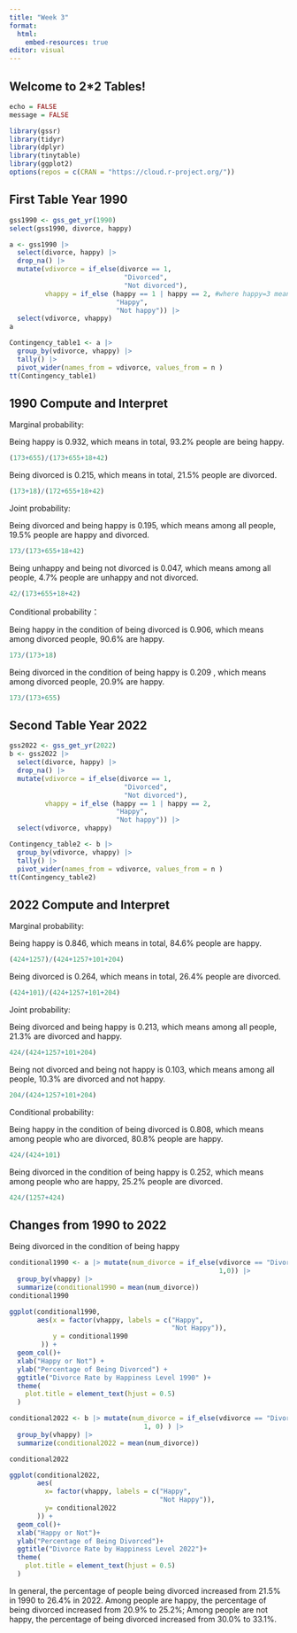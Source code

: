 ```yaml
---
title: "Week 3"
format: 
  html:
    embed-resources: true
editor: visual
---
```


## Welcome to 2\*2 Tables!

```r
echo = FALSE
message = FALSE

library(gssr)
library(tidyr)
library(dplyr)
library(tinytable)
library(ggplot2)
options(repos = c(CRAN = "https://cloud.r-project.org/"))
```

## First Table Year 1990

```r

gss1990 <- gss_get_yr(1990)
select(gss1990, divorce, happy)

a <- gss1990 |>
  select(divorce, happy) |>
  drop_na() |>
  mutate(vdivorce = if_else(divorce == 1,
                             "Divorced",
                             "Not divorced"),
         vhappy = if_else (happy == 1 | happy == 2, #where happy=3 means not too happy
                           "Happy",
                           "Not happy")) |>
  select(vdivorce, vhappy)
a
```

```r

Contingency_table1 <- a |>
  group_by(vdivorce, vhappy) |>
  tally() |>
  pivot_wider(names_from = vdivorce, values_from = n )
tt(Contingency_table1)
```

## 1990 Compute and Interpret

Marginal probability:

Being happy is 0.932, which means in total, 93.2% people are being happy.

```r
(173+655)/(173+655+18+42)
```

Being divorced is 0.215, which means in total, 21.5% people are divorced.

```r
(173+18)/(172+655+18+42)
```

Joint probability:

Being divorced and being happy is 0.195, which means among all people, 19.5% people are happy and divorced.

```r
173/(173+655+18+42)
```

Being unhappy and being not divorced is 0.047, which means among all people, 4.7% people are unhappy and not divorced.

```r
42/(173+655+18+42)
```

Conditional probability：

Being happy in the condition of being divorced is 0.906, which means among divorced people, 90.6% are happy.

```r
173/(173+18)
```

Being divorced in the condition of being happy is 0.209 , which means among divorced people, 20.9% are happy.

```r
173/(173+655)
```

## Second Table Year 2022

```r
gss2022 <- gss_get_yr(2022)
b <- gss2022 |>
  select(divorce, happy) |>
  drop_na() |>
  mutate(vdivorce = if_else(divorce == 1,
                             "Divorced",
                             "Not divorced"),
         vhappy = if_else (happy == 1 | happy == 2,
                           "Happy",
                           "Not happy")) |>
  select(vdivorce, vhappy)
```

```r

Contingency_table2 <- b |>
  group_by(vdivorce, vhappy) |>
  tally() |>
  pivot_wider(names_from = vdivorce, values_from = n )
tt(Contingency_table2)
```

## 2022 Compute and Interpret

Marginal probability:

Being happy is 0.846, which means in total, 84.6% people are happy.

```r
(424+1257)/(424+1257+101+204)
```

Being divorced is 0.264, which means in total, 26.4% people are divorced.

```r
(424+101)/(424+1257+101+204)

```

Joint probability:

Being divorced and being happy is 0.213, which means among all people, 21.3% are divorced and happy.

```r
424/(424+1257+101+204)
```

Being not divorced and being not happy is 0.103, which means among all people, 10.3% are divorced and not happy.

```r
204/(424+1257+101+204)
```

Conditional probability:

Being happy in the condition of being divorced is 0.808, which means among people who are divorced, 80.8% people are happy.

```r
424/(424+101)
```

Being divorced in the condition of being happy is 0.252, which means among people who are happy, 25.2% people are divorced.

```r
424/(1257+424)
```

## Changes from 1990 to 2022

Being divorced in the condition of being happy

```r
conditional1990 <- a |> mutate(num_divorce = if_else(vdivorce == "Divorced",
                                                     1,0)) |>
  group_by(vhappy) |>
  summarize(conditional1990 = mean(num_divorce))
conditional1990
```

```r
ggplot(conditional1990,
       aes(x = factor(vhappy, labels = c("Happy",
                                         "Not Happy")),
           y = conditional1990
        )) +
  geom_col()+
  xlab("Happy or Not") +
  ylab("Percentage of Being Divorced") +
  ggtitle("Divorce Rate by Happiness Level 1990" )+
  theme(
    plot.title = element_text(hjust = 0.5)
  )
```

```r
conditional2022 <- b |> mutate(num_divorce = if_else(vdivorce == "Divorced",
                                  1, 0) ) |>
  group_by(vhappy) |>
  summarize(conditional2022 = mean(num_divorce))

conditional2022
```

```r
ggplot(conditional2022,
       aes(
         x= factor(vhappy, labels = c("Happy",
                                      "Not Happy")),
         y= conditional2022
       )) +
  geom_col()+
  xlab("Happy or Not")+
  ylab("Percentage of Being Divorced")+
  ggtitle("Divorce Rate by Happiness Level 2022")+
  theme(
    plot.title = element_text(hjust = 0.5)
  )
```

In general, the percentage of people being divorced increased from 21.5% in 1990 to 26.4% in 2022. Among people are happy, the percentage of being divorced increased from 20.9% to 25.2%; Among people are not happy, the percentage of being divorced increased from 30.0% to 33.1%.
